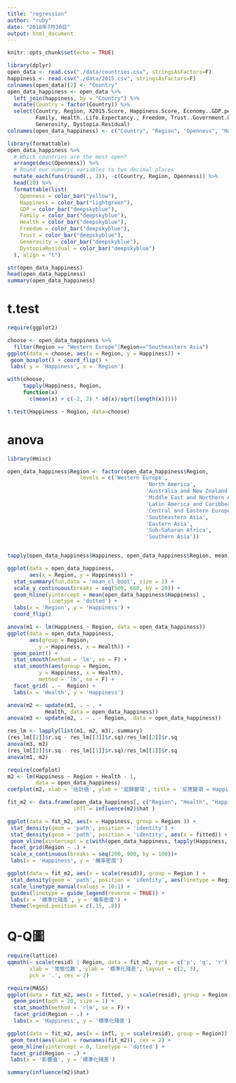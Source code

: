 ```yaml
---
title: "regression"
author: "ruby"
date: "2018年7月30日"
output: html_document
---
```


```r
knitr::opts_chunk$set(echo = TRUE)
```
```r
library(dplyr)
open_data <- read.csv("./data/countries.csv", stringsAsFactors=F)
happiness <- read.csv("./data/2015.csv", stringsAsFactors=F)
colnames(open_data)[2] <- "Country"
open_data_happiness <- open_data %>%
  left_join(happiness, by = "Country") %>%
  mutate(Country = factor(Country)) %>%
  select(Country, Region, X2015.Score, Happiness.Score, Economy..GDP.per.Capita., 
         Family, Health..Life.Expectancy., Freedom, Trust..Government.Corruption., 
         Generosity, Dystopia.Residual)
colnames(open_data_happiness) <- c("Country", "Region", "Openness", "Happiness", "GDP", "Family", "Health", "Freedom", "Trust", "Generosity", "DystopiaResidual")
```
```r
library(formattable)
open_data_happiness %>%
  # Which countries are the most open?
  arrange(desc(Openness)) %>%
  # Round our numeric variables to two decimal places
  mutate_each(funs(round(., 2)), -c(Country, Region, Openness)) %>%
  head(10) %>%
  formattable(list(
    Openness = color_bar("yellow"),
    Happiness = color_bar("lightgreen"),
    GDP = color_bar("deepskyblue"),
    Family = color_bar("deepskyblue"),
    Health = color_bar("deepskyblue"),
    Freedom = color_bar("deepskyblue"),
    Trust = color_bar("deepskyblue"),
    Generosity = color_bar("deepskyblue"),
    DystopiaResidual = color_bar("deepskyblue")
  ), align = "l")
```
```r
str(open_data_happiness)
head(open_data_happiness)
summary(open_data_happiness)
```
# t.test
```r
require(ggplot2)
```
```r
choose <- open_data_happiness %>%
  filter(Region == "Western Europe"|Region=="Southeastern Asia")
ggplot(data = choose, aes(x = Region, y = Happiness)) +
 geom_boxplot() + coord_flip() +
 labs( y = 'Happiness', x = 'Region')
```
```r

with(choose, 
     tapply(Happiness, Region,
     function(x) 
       c(mean(x) + c(-2, 2) * sd(x)/sqrt(length(x)))))
```
```r
t.test(Happiness ~ Region, data=choose)
```
# anova
```r
library(Hmisc)
```
```r
open_data_happiness$Region <- factor(open_data_happiness$Region, 
                       levels = c('Western Europe',
                                            'North America',
                                            'Australia and New Zealand',
                                            'Middle East and Northern Africa',
                                            'Latin America and Caribbean',
                                            'Central and Eastern Europe',
                                            'Southeastern Asia',
                                            'Eastern Asia',
                                            'Sub-Saharan Africa',
                                            'Southern Asia'))


tapply(open_data_happiness$Happiness, open_data_happiness$Region, mean)

ggplot(data = open_data_happiness, 
       aes(x = Region, y = Happiness)) +
  stat_summary(fun.data = 'mean_cl_boot', size = 1) +
  scale_y_continuous(breaks = seq(500, 660, by = 20)) +
  geom_hline(yintercept = mean(open_data_happiness$Happiness) , 
             linetype = 'dotted') +
  labs(x = 'Region', y = 'Happiness') +
  coord_flip()
```
```r
anova(m1 <- lm(Happiness ~ Region, data = open_data_happiness))
ggplot(data = open_data_happiness, 
       aes(group = Region, 
          y = Happiness, x = Health)) +
  geom_point() +
  stat_smooth(method = 'lm', se = F) +
  stat_smooth(aes(group = Region, 
          y = Happiness, x = Health), 
          method = 'lm', se = F) + 
  facet_grid( . ~  Region) +
  labs(x = 'Health', y = 'Happiness')
```
```r
anova(m2 <- update(m1, . ~ . + 
            Health, data = open_data_happiness))
anova(m3 <- update(m2, . ~ . - Region,  data = open_data_happiness))
```
```r
res_lm <- lapply(list(m1, m2, m3), summary)
(res_lm[[2]]$r.sq - res_lm[[3]]$r.sq)/res_lm[[2]]$r.sq
anova(m3, m2)
(res_lm[[2]]$r.sq - res_lm[[1]]$r.sq)/res_lm[[1]]$r.sq
anova(m1, m2)
```
```r
require(coefplot)
m2 <- lm(Happiness ~ Region + Health - 1, 
         data = open_data_happiness)
coefplot(m2, xlab = '估計值', ylab = '迴歸變項', title = '反應變項 = Happiness')
```
```r
fit_m2 <- data.frame(open_data_happiness[, c("Region", "Health", "Happiness")], fitted = fitted(m2), resid = resid(m2),
                     infl = influence(m2)$hat )
```
```r
ggplot(data = fit_m2, aes(x = Happiness, group = Region )) +
 stat_density(geom = 'path', position = 'identity') +
 stat_density(geom = 'path', position = 'identity', aes(x = fitted)) +
 geom_vline(xintercept = c(with(open_data_happiness, tapply(Happiness, Region, mean))), linetype = 'dotted')+
 facet_grid(Region ~ .) +
 scale_x_continuous(breaks = seq(200, 900, by = 100))+
 labs(x = 'Happiness', y = '機率密度')
```
```r
ggplot(data = fit_m2, aes(x = scale(resid)), group = Region ) +
 stat_density(geom = 'path', position = 'identity', aes(linetype = Region)) +
 scale_linetype_manual(values = 10:1) +
 guides(linetype = guide_legend(reverse = TRUE)) +
 labs(x = '標準化殘差', y = '機率密度') +
 theme(legend.position = c(.15, .8))
```
# Q-Q圖
```r
require(lattice)
qqmath(~ scale(resid) | Region, data = fit_m2, type = c('p', 'g', 'r'),
       xlab = '常態位數', ylab = '標準化殘差', layout = c(2, 3),
       pch = '.', cex = 2)
```
```r
require(MASS)
ggplot(data = fit_m2, aes(x = fitted, y = scale(resid), group = Region )) +
  geom_point(pch = 20, size = 1) +
  stat_smooth(method = 'rlm', se = F) +
  facet_grid(Region ~ .) +
  labs(x = 'Happiness', y = '標準化殘差')
```
```r
ggplot(data = fit_m2, aes(x = infl, y = scale(resid), group = Region)) +
 geom_text(aes(label = rownames(fit_m2)), cex = 2) +
 geom_hline(yintercept = 0, linetype = 'dotted') +
 facet_grid(Region ~ .) +
 labs(x = '影響值', y = '標準化殘差')
```
```r
summary(influence(m2)$hat)
```